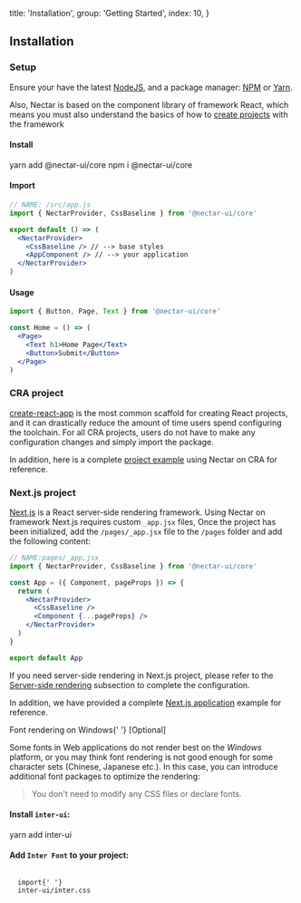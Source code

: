 
  title: 'Installation',
  group: 'Getting Started',
  index: 10,
}

## Installation

### Setup

Ensure your have the latest [NodeJS](https://nodejs.org/en/download/),
and a package manager: [NPM](https://www.npmjs.com/) or [Yarn](https://yarnpkg.com/).

Also, Nectar is based on the component library of framework React, which means you must also understand the basics of how to [create projects](https://reactjs.org/docs/hello-world.html) with the framework

<h4>
  <Dot type="success">Install</Dot>
</h4>

<Tabs initialValue="yarn" hideDivider hideBorder align="flex-end" mt="-46px">
  <Tabs.Item label="Yarn" value="yarn">
    <Snippet>yarn add @nectar-ui/core</Snippet>
  </Tabs.Item>
  <Tabs.Item label="Npm" value="npm">
    <Snippet>npm i @nectar-ui/core</Snippet>
  </Tabs.Item>
</Tabs>
<Spacer h={0.5} />
<h4>
  <Dot type="success">Import</Dot>
</h4>

```jsx
// NAME: /src/app.js
import { NectarProvider, CssBaseline } from '@nectar-ui/core'

export default () => (
  <NectarProvider>
    <CssBaseline /> // --> base styles
    <AppComponent /> // --> your application
  </NectarProvider>
)
```

<Spacer h={0} mb="8px" />
<h4>
  <Dot type="success">Usage</Dot>
</h4>

```jsx
import { Button, Page, Text } from '@nectar-ui/core'

const Home = () => (
  <Page>
    <Text h1>Home Page</Text>
    <Button>Submit</Button>
  </Page>
)
```

### CRA project

[create-react-app](https://github.com/facebook/create-react-app) is the most common scaffold for creating React projects,
and it can drastically reduce the amount of time users spend configuring the toolchain.
For all CRA projects, users do not have to make any configuration changes and simply import the package.

In addition, here is a complete [project example](https://github.com/nectar-org/react-getting-started) using Nectar on CRA for reference.

### Next.js project

[Next.js](https://nextjs.org/) is a React server-side rendering framework. Using Nectar on framework Next.js requires custom `_app.jsx` files,
Once the project has been initialized, add the `/pages/_app.jsx` file to the `/pages` folder and add the following content:

```jsx
// NAME:pages/_app.jsx
import { NectarProvider, CssBaseline } from '@nectar-ui/core'

const App = ({ Component, pageProps }) => {
  return (
    <NectarProvider>
      <CssBaseline />
      <Component {...pageProps} />
    </NectarProvider>
  )
}

export default App
```

If you need server-side rendering in Next.js project,
please refer to the [Server-side rendering](/en-us/guide/server-render) subsection to complete the configuration.

In addition, we have provided a complete [Next.js application](https://github.com/nectar-org/nectar-ui/blob/master/examples/create-next-app/README.md) example for reference.

<Text h3>
  Font rendering on Windows{' '}
  <Text span type="secondary" font=".75em" style={{ textTransform: 'uppercase' }}>
    [Optional]
  </Text>
</Text>

Some fonts in Web applications do not render best on the _Windows_ platform, or you may think font rendering is not good enough for some character sets (Chinese, Japanese etc.). In this case, you can introduce additional font packages to optimize the rendering:

> You don't need to modify any CSS files or declare fonts.

#### Install `inter-ui`:

<Snippet>yarn add inter-ui</Snippet>

#### Add `Inter Font` to your project:

<Code block my={0} width="100%">
  <span className="token keyword module">import</span>{' '}
  <span className="token string">inter-ui/inter.css</span>
</Code>

